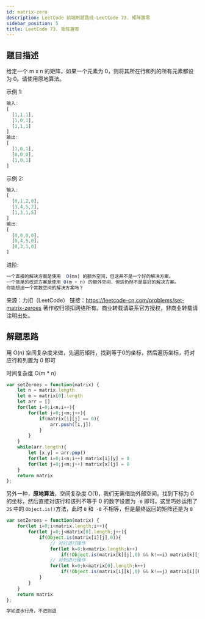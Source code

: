 ```yaml
---
id: matrix-zero
description: LeetCode 前端刷题路线-LeetCode 73. 矩阵置零
sidebar_position: 5
title: LeetCode 73. 矩阵置零
---
```


## 题目描述
给定一个 m x n 的矩阵，如果一个元素为 0，则将其所在行和列的所有元素都设为 0。请使用原地算法。

示例 1:

```javascript
输入: 
[
  [1,1,1],
  [1,0,1],
  [1,1,1]
]
输出: 
[
  [1,0,1],
  [0,0,0],
  [1,0,1]
]
```

示例 2:

```javascript
输入: 
[
  [0,1,2,0],
  [3,4,5,2],
  [1,3,1,5]
]
输出: 
[
  [0,0,0,0],
  [0,4,5,0],
  [0,3,1,0]
]
```

进阶:

```javascript
一个直接的解决方案是使用  O(mn) 的额外空间，但这并不是一个好的解决方案。
一个简单的改进方案是使用 O(m + n) 的额外空间，但这仍然不是最好的解决方案。
你能想出一个常数空间的解决方案吗？
```

来源：力扣（LeetCode）
链接：https://leetcode-cn.com/problems/set-matrix-zeroes
著作权归领扣网络所有。商业转载请联系官方授权，非商业转载请注明出处。




## 解题思路
用 O(n) 空间复杂度来做，先遍历矩阵，找到等于0的坐标，然后遍历坐标，将对应行和列置为 0 即可

时间复杂度 O(m * n)

```javascript
var setZeroes = function(matrix) {
    let n = matrix.length
    let m = matrix[0].length
    let arr = []
    for(let i=0;i<n;i++){
        for(let j=0;j<m;j++){
            if(matrix[i][j] == 0){
                arr.push([i,j])
            }
        }
    }
    while(arr.length){
        let [x,y] = arr.pop()
        for(let i=0;i<n;i++) matrix[i][y] = 0
        for(let j=0;j<m;j++) matrix[x][j] = 0
    }
    return matrix
};
```
另外一种，**原地算法**，空间复杂度 O(1)，我们无需借助外部空间。找到下标为 0 的坐标，然后直接对该行和该列不等于 0 的数字设置为 `-0` 即可。这里巧妙运用了 `JS` 中的 `Object.is()`方法，此时 `0` 和` -0` 不相等，但是最终返回的矩阵还是为 `0 `

```javascript
var setZeroes = function(matrix) {
    for(let i=0;i<matrix.length;i++){
        for(let j=0;j<matrix[0].length;j++){
            if(Object.is(matrix[i][j],0)){
                // 对行进行操作
                for(let k=0;k<matrix.length;k++)
                    if(!Object.is(matrix[k][j],0) && k!==i) matrix[k][j] = -0
                // 对列进行操作
                for(let k=0;k<matrix[0].length;k++)
                    if(!Object.is(matrix[i][k],0) && k!==j) matrix[i][k] = -0
            }
        }
    }
    return matrix
};
```

```javascript
学如逆水行舟，不进则退
```


